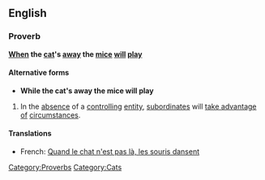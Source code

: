 ==English==
===Proverb===
'''[[when|When]] the [[cat]]'s [[away]] the [[mice]] [[will]] [[play]]'''

====Alternative forms====
*'''While the cat's away the mice will play'''

#In the [[absence]] of a [[control]]ling [[entity]], [[subordinate]]s will [[take advantage of]] [[circumstance]]s.

====Translations====
*French: [[Quand le chat n'est pas là, les souris dansent]]

[[Category:Proverbs]]
[[Category:Cats]]